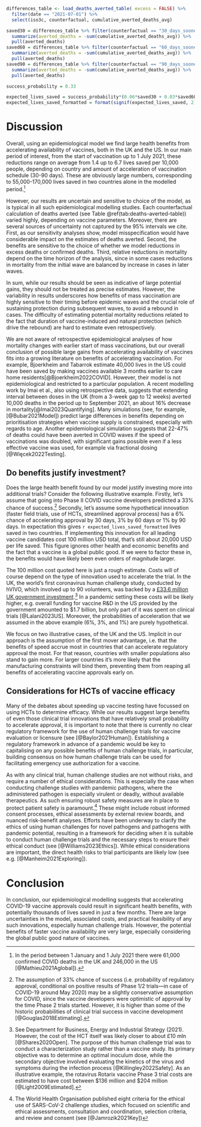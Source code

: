 ```r
differences_table <- load_deaths_averted_table( excess = FALSE) %>% 
  filter(date == "2021-07-01") %>% 
  select(iso3c, counterfactual, cumulative_averted_deaths_avg) 

saved30 = differences_table %>% filter(counterfactual == "30_days_sooner") %>% 
  summarize(averted_deaths = -sum(cumulative_averted_deaths_avg)) %>% 
  pull(averted_deaths)
saved60 = differences_table %>% filter(counterfactual == "60_days_sooner") %>% 
  summarize(averted_deaths = -sum(cumulative_averted_deaths_avg)) %>% 
  pull(averted_deaths)
saved90 = differences_table %>% filter(counterfactual == "90_days_sooner") %>% 
  summarize(averted_deaths = -sum(cumulative_averted_deaths_avg)) %>% 
  pull(averted_deaths)

success_probability = 0.33

expected_lives_saved = success_probability*(0.06*saved30 + 0.03*saved60 + 0.01*saved90)
expected_lives_saved_formatted = format(signif(expected_lives_saved, 2), big.mark = ",", scientific = FALSE)

```

# Discussion

Overall, using an epidemiological model we find large health benefits from accelerating availability of vaccines, both in the UK and the US. In our main period of interest, from the start of vaccination up to 1 July 2021, these reductions range on average from 1.4 up to 6.7 lives saved per 10,000 people, depending on country and amount of acceleration of vaccination schedule (30-90 days). These are obviously large numbers, corresponding to 55,000-170,000 lives saved in two countries alone in the modelled period.[^17] 

However, our results are uncertain and sensitive to choice of the model, as is typical in all such epidemiological modelling studies. Each counterfactual calculation of deaths averted (see Table \@ref(tab:deaths-averted-table)) varied highly, depending on vaccine parameters. Moreover, there are several sources of uncertainty not captured by the 95% intervals we cite. First, as our sensitivity analyses show, model misspecification would have considerable impact on the estimates of deaths averted. Second, the benefits are sensitive to the choice of whether we model reductions in excess deaths or confirmed deaths. Third, relative reductions in mortality depend on the time horizon of the analysis, since in some cases reductions in mortality from the initial wave are balanced by increase in cases in later waves. 

In sum, while our results should be seen as indicative of large potential gains, they should not be treated as precise estimates. However, the variability in results underscores how benefits of mass vaccination are highly sensitive to their timing before epidemic waves and the crucial role of sustaining protection during subsequent waves, to avoid a rebound in cases. The difficulty of estimating potential mortality reductions related to the fact that duration of vaccine-induced and natural protection (which drive the rebound) are hard to estimate even retrospectively.

We are not aware of retrospective epidemiological analyses of how mortality changes with earlier start of mass vaccinations, but our overall conclusion of possible large gains from accelerating availability of vaccines fits into a growing literature on benefits of accelerating vaccination. For example, Bjoerkheim and Tabarrok estimate 40,000 lives in the US could have been saved by making vaccines available 3 months earlier to care home residents[@Bjoerkheim2022COVID]. However, their model is not epidemiological and restricted to a particular population. A recent modelling work by Imai et al., also using retrospective data, suggests that extending interval between doses in the UK (from a 3-week gap to 12 weeks) averted 10,000 deaths in the period up to September 2021, an about 16% decrease in mortality[@Imai2023Quantifying]. Many simulations (see, for example, [@Bubar2021Model]) predict large differences in benefits depending on prioritisation strategies when vaccine supply is constrained, especially with regards to age. Another epidemiological simulation suggests that 22-47% of deaths could have been averted in COVID waves if the speed of vaccinations was doubled, with significant gains possible even if a less effective vaccine was used, for example via fractional dosing [@Więcek2022Testing].


## Do benefits justify investment?

Does the large health benefit found by our model justify investing more into additional trials? Consider the following illustrative example. Firstly, let's assume that going into Phase II COVID vaccine developers predicted a 33% chance of success.[^18] Secondly, let’s assume some hypothetical innovation (faster field trials, use of HCTs, streamlined approval process) has a 6% chance of accelerating approval by 30 days, 3% by 60 days or 1% by 90 days. In expectation this gives `r expected_lives_saved_formatted` lives saved in two countries. If implementing this innovation for all leading vaccine candidates cost 100 million USD total, that's still about 20,000 USD per life saved. This figure ignores other health and economic benefits and the fact that a vaccine is a global public good. If we were to factor these in, the benefits would have likely been even orders of magnitude larger.

The 100 million cost quoted here is just a rough estimate. Costs will of course depend on the type of innovation used to accelerate the trial. In the UK, the world's first coronavirus human challenge study, conducted by hVIVO, which involved up to 90 volunteers, was backed by a [£33.6 million UK government investment](https://www.gov.uk/government/news/worlds-first-coronavirus-human-challenge-study-receives-ethics-approval-in-the-uk).[^19] In a pandemic setting these costs will be likely higher, e.g. overall funding for vaccine R&D in the US provided by the government amounted to $1.7 billion, but only part of it was spent on clinical trials [@Lalani2023US]. Moreover, the probabilities of acceleration that we assumed in the above example (6%, 3%, and 1%) are purely hypothetical. 

We focus on two illustrative cases, of the UK and the US. Implicit in our approach is the assumption of the first mover advantage, i.e. that the benefits of speed accrue most in countries that can accelerate regulatory approval the most. For that reason, countries with smaller populations also stand to gain more. For larger countries it’s more likely that the manufacturing constraints will bind them, preventing them from reaping all benefits of accelerating vaccine approvals early on.


## Considerations for HCTs of vaccine efficacy

Many of the debates about speeding up vaccine testing have focussed on using HCTs to determine efficacy. While our results suggest large benefits of even those clinical trial innovations that have relatively small probability to accelerate approval, it is important to note that there is currently no clear regulatory framework for the use of human challenge trials for vaccine evaluation or licensure (see [@Baylor2021Human]). Establishing a regulatory framework in advance of a pandemic would be key to capitalising on any possible benefits of human challenge trials, in particular, building consensus on how human challenge trials can be used for facilitating emergency use authorization for a vaccine. 

As with any clinical trial, human challenge studies are not without risks, and require a number of ethical considerations. This is especially the case when conducting challenge studies with pandemic pathogens, where the administered pathogen is especially virulent or deadly, without available therapeutics. As such ensuring robust safety measures are in place to protect patient safety is paramount.[^20] These might include robust informed consent processes, ethical assessments by external review boards, and nuanced risk-benefit analyses. Efforts have been underway to clarify the ethics of using human challenges for novel pathogens and pathogens with pandemic potential, resulting in a framework for deciding when it is suitable to conduct human challenge trials and the necessary steps to ensure their ethical conduct (see [@Williams2023Ethics]). While ethical considerations are important, the direct health risks to trial participants are likely low (see e.g. [@Manheim2021Exploring]). 


# Conclusion

In conclusion, our epidemiological modelling suggests that accelerating COVID-19 vaccine approvals could result in significant health benefits, with potentially thousands of lives saved in just a few months. There are large uncertainties in the model, associated costs, and practical feasibility of any such innovations, especially human challenge trials. However, the potential benefits of faster vaccine availability are very large, especially considering the global public good nature of vaccines.

[^17]: In the period between 1 January and 1 July 2021 there were 61,000 confirmed COVID deaths in the UK and 246,000 in the US [@Mathieu2021Aglobal]).

[^18]: The assumption of 33% chance of success (i.e. probability of regulatory approval, conditional on positive results of Phase 1/2 trials—in case of COVID-19 around May 2020) may be a slightly conservative assumption for COVID, since the vaccine developers were optimistic of approval by the time Phase 2 trials started. However, it is higher than some of the historic probabilities of clinical trial success in vaccine development [@Gouglas2018Estimating].

[^19]: See Department for Business, Energy and Industrial Strategy (2021). However, the cost of the HCT itself was likely closer to about £10 mln [@Shares2020Open]. The purpose of this human challenge trial was to conduct a characterization study rather than a vaccine study. Its primary objective was to determine an optimal inoculum dose, while the secondary objective involved evaluating the kinetics of the virus and symptoms during the infection process [@Killingley2022Safety]. As an illustrative example, the rotavirus Rotarix vaccine Phase 3 trial costs are estimated to have cost between $136 million and $204 million [@Light2009Estimated].

[^20]: The World Health Organisation published eight criteria for the ethical use of SARS-CoV-2 challenge studies, which focused on scientific and ethical assessments, consultation and coordination, selection criteria, and review and consent (see [@Jamrozik2021Key]) 
